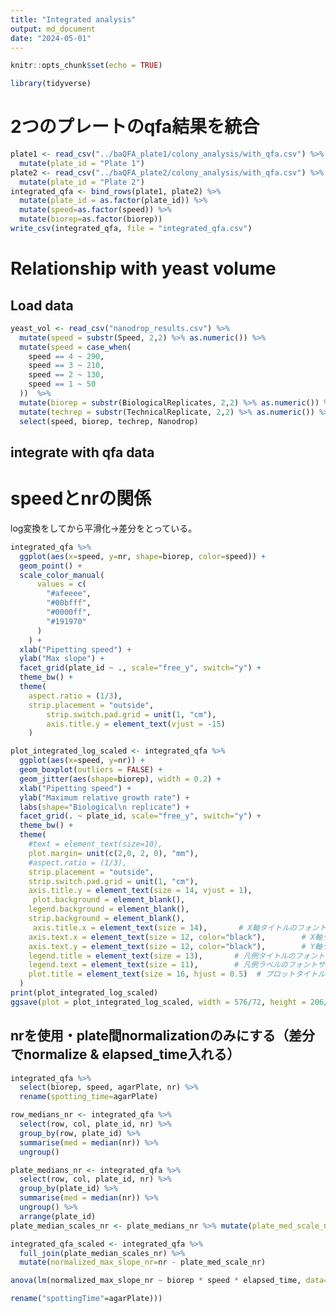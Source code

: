 ```yaml
---
title: "Integrated analysis"
output: md_document
date: "2024-05-01"
---
```


```r
knitr::opts_chunk$set(echo = TRUE)
```

```r
library(tidyverse)
```

# 2つのプレートのqfa結果を統合

```r
plate1 <- read_csv("../baQFA_plate1/colony_analysis/with_qfa.csv") %>%
  mutate(plate_id = "Plate 1")
plate2 <- read_csv("../baQFA_plate2/colony_analysis/with_qfa.csv") %>%
  mutate(plate_id = "Plate 2")
integrated_qfa <- bind_rows(plate1, plate2) %>%
  mutate(plate_id = as.factor(plate_id)) %>%
  mutate(speed=as.factor(speed)) %>%
  mutate(biorep=as.factor(biorep))
write_csv(integrated_qfa, file = "integrated_qfa.csv")
```


# Relationship with yeast volume

## Load data
```r
yeast_vol <- read_csv("nanodrop_results.csv") %>%
  mutate(speed = substr(Speed, 2,2) %>% as.numeric()) %>%
  mutate(speed = case_when(
    speed == 4 ~ 290,
    speed == 3 ~ 210,
    speed == 2 ~ 130,
    speed == 1 ~ 50
  ))  %>%
  mutate(biorep = substr(BiologicalReplicates, 2,2) %>% as.numeric()) %>%
  mutate(techrep = substr(TechnicalReplicate, 2,2) %>% as.numeric()) %>%
  select(speed, biorep, techrep, Nanodrop)
```
## integrate with qfa data


# speedとnrの関係
log変換をしてから平滑化→差分をとっている。

```r
integrated_qfa %>%
  ggplot(aes(x=speed, y=nr, shape=biorep, color=speed)) +
  geom_point() +
  scale_color_manual(
      values = c(
        "#afeeee",
        "#00bfff",
        "#0000ff",
        "#191970"
      )
    ) +
  xlab("Pipetting speed") +
  ylab("Max slope") +
  facet_grid(plate_id ~ ., scale="free_y", switch="y") +
  theme_bw() +
  theme(
    aspect.ratio = (1/3),
    strip.placement = "outside",
        strip.switch.pad.grid = unit(1, "cm"),
        axis.title.y = element_text(vjust = -15)
    )

plot_integrated_log_scaled <- integrated_qfa %>%
  ggplot(aes(x=speed, y=nr)) +
  geom_boxplot(outliers = FALSE) +
  geom_jitter(aes(shape=biorep), width = 0.2) +
  xlab("Pipetting speed") +
  ylab("Maximum relative growth rate") +
  labs(shape="Biological\n replicate") +
  facet_grid(. ~ plate_id, scale="free_y", switch="y") +
  theme_bw() +
  theme(
    #text = element_text(size=10),
    plot.margin= unit(c(2,0, 2, 0), "mm"),
    #aspect.ratio = (1/3),
    strip.placement = "outside",
    strip.switch.pad.grid = unit(1, "cm"),
    axis.title.y = element_text(size = 14, vjust = 1),
     plot.background = element_blank(),
    legend.background = element_blank(),
    strip.background = element_blank(),
     axis.title.x = element_text(size = 14),       # X軸タイトルのフォントサイズ
    axis.text.x = element_text(size = 12, color="black"),        # X軸ラベルのフォントサイズ
    axis.text.y = element_text(size = 12, color="black"),        # Y軸ラベルのフォントサイズ
    legend.title = element_text(size = 13),       # 凡例タイトルのフォントサイズ
    legend.text = element_text(size = 11),        # 凡例ラベルのフォントサイズ
    plot.title = element_text(size = 16, hjust = 0.5)  # プロットタイトルのフォントサイズと中央寄せ
  )
print(plot_integrated_log_scaled)
ggsave(plot = plot_integrated_log_scaled, width = 576/72, height = 206/72, filename = "plot_integrated_log_scaled.svg")
```

## nrを使用・plate間normalizationのみにする（差分でnormalize & elapsed_time入れる）
```r
integrated_qfa %>%
  select(biorep, speed, agarPlate, nr) %>%
  rename(spotting_time=agarPlate)

row_medians_nr <- integrated_qfa %>%
  select(row, col, plate_id, nr) %>%
  group_by(row, plate_id) %>%
  summarise(med = median(nr)) %>%
  ungroup()

plate_medians_nr <- integrated_qfa %>%
  select(row, col, plate_id, nr) %>%
  group_by(plate_id) %>%
  summarise(med = median(nr)) %>%
  ungroup() %>%
  arrange(plate_id)
plate_median_scales_nr <- plate_medians_nr %>% mutate(plate_med_scale_nr = med - med[1]) %>% select(-med)

integrated_qfa_scaled <- integrated_qfa %>%
  full_join(plate_median_scales_nr) %>%
  mutate(normalized_max_slope_nr=nr - plate_med_scale_nr)

anova(lm(normalized_max_slope_nr ~ biorep * speed * elapsed_time, data=integrated_qfa_scaled %>%

rename("spottingTime"=agarPlate)))
```
